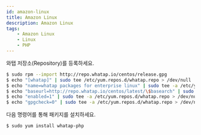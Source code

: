 ```yaml
---
id: amazon-linux
title: Amazon Linux
description: Amazon Linux
tags:
    - Amazon Linux
    - Linux
    - PHP
---
```


와탭 저장소(Repository)를 등록하세요.

```bash
$ sudo rpm --import http://repo.whatap.io/centos/release.gpg
$ echo "[whatap]" | sudo tee /etc/yum.repos.d/whatap.repo > /dev/null
$ echo "name=whatap packages for enterprise linux" | sudo tee -a /etc/yum.repos.d/whatap.repo > /dev/null
$ echo "baseurl=http://repo.whatap.io/centos/latest/\$basearch" | sudo tee -a /etc/yum.repos.d/whatap.repo > /dev/null
$ echo "enabled=1" | sudo tee -a /etc/yum.repos.d/whatap.repo > /dev/null
$ echo "gpgcheck=0" | sudo tee -a /etc/yum.repos.d/whatap.repo > /dev/null
```

다음 명령어를 통해 패키지를 설치하세요.

```bash
$ sudo yum install whatap-php
```